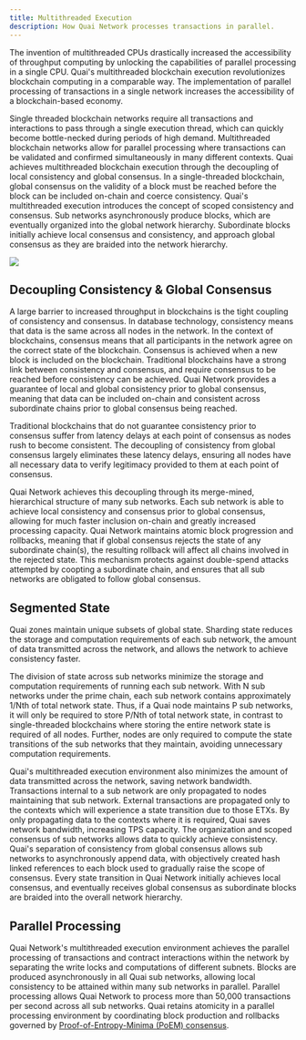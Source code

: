 ```yaml
---
title: Multithreaded Execution
description: How Quai Network processes transactions in parallel.
---
```


The invention of multithreaded CPUs drastically increased the accessibility of throughput computing by unlocking the capabilities of parallel processing in a single CPU. Quai's multithreaded blockchain execution revolutionizes blockchain computing in a comparable way. The implementation of parallel processing of transactions in a single network increases the accessibility of a blockchain-based economy.

Single threaded blockchain networks require all transactions and interactions to pass through a single execution thread, which can quickly become bottle-necked during periods of high demand. Multithreaded blockchain networks allow for parallel processing where transactions can be validated and confirmed simultaneously in many different contexts.
Quai achieves multithreaded blockchain execution through the decoupling of local consistency and global consensus. In a single-threaded blockchain, global consensus on the validity of a block must be reached before the block can be included on-chain and coerce consistency. Quai's multithreaded execution introduces the concept of scoped consistency and consensus. Sub networks asynchronously produce blocks, which are eventually organized into the global network hierarchy. Subordinate blocks initially achieve local consensus and consistency, and approach global consensus as they are braided into the network hierarchy.

<Frame>
	<img src='/images/BlockchainVisualization.webp' />
</Frame>

## Decoupling Consistency & Global Consensus

A large barrier to increased throughput in blockchains is the tight coupling of consistency and consensus. In database technology, consistency means that data is the same across all nodes in the network. In the context of blockchains, consensus means that all participants in the network agree on the correct state of the blockchain. Consensus is achieved when a new block is included on the blockchain. Traditional blockchains have a strong link between consistency and consensus, and require consensus to be reached before consistency can be achieved. Quai Network provides a guarantee of local and global consistency prior to global consensus, meaning that data can be included on-chain and consistent across subordinate chains prior to global consensus being reached.

Traditional blockchains that do not guarantee consistency prior to consensus suffer from latency delays at each point of consensus as nodes rush to become consistent. The decoupling of consistency from global consensus largely eliminates these latency delays, ensuring all nodes have all necessary data to verify legitimacy provided to them at each point of consensus.

Quai Network achieves this decoupling through its merge-mined, hierarchical structure of many sub networks. Each sub network is able to achieve local consistency and consensus prior to global consensus, allowing for much faster inclusion on-chain and greatly increased processing capacity. Quai Network maintains atomic block progression and rollbacks, meaning that if global consensus rejects the state of any subordinate chain(s), the resulting rollback will affect all chains involved in the rejected state. This mechanism protects against double-spend attacks attempted by coopting a subordinate chain, and ensures that all sub networks are obligated to follow global consensus.

## Segmented State

Quai zones maintain unique subsets of global state. Sharding state reduces the storage and computation requirements of each sub network, the amount of data transmitted across the network, and allows the network to achieve consistency faster.

The division of state across sub networks minimize the storage and computation requirements of running each sub network. With N sub networks under the prime chain, each sub network contains approximately 1/Nth of total network state. Thus, if a Quai node maintains P sub networks, it will only be required to store P/Nth of total network state, in contrast to single-threaded blockchains where storing the entire network state is required of all nodes. Further, nodes are only required to compute the state transitions of the sub networks that they maintain, avoiding unnecessary computation requirements.

Quai's multithreaded execution environment also minimizes the amount of data transmitted across the network, saving network bandwidth. Transactions internal to a sub network are only propagated to nodes maintaining that sub network. External transactions are propagated only to the contexts which will experience a state transition due to those ETXs. By only propagating data to the contexts where it is required, Quai saves network bandwidth, increasing TPS capacity.
The organization and scoped consensus of sub networks allows data to quickly achieve consistency. Quai's separation of consistency from global consensus allows sub networks to asynchronously append data, with objectively created hash linked references to each block used to gradually raise the scope of consensus. Every state transition in Quai Network initially achieves local consensus, and eventually receives global consensus as subordinate blocks are braided into the overall network hierarchy.

## Parallel Processing

Quai Network's multithreaded execution environment achieves the parallel processing of transactions and contract interactions within the network by separating the write locks and computations of different subnets. Blocks are produced asynchronously in all Quai sub networks, allowing local consistency to be attained within many sub networks in parallel.
Parallel processing allows Quai Network to process more than 50,000 transactions per second across all sub networks. Quai retains atomicity in a parallel processing environment by coordinating block production and rollbacks governed by [Proof-of-Entropy-Minima (PoEM) consensus](/learn/advanced-introduction/poem/poem.md).
